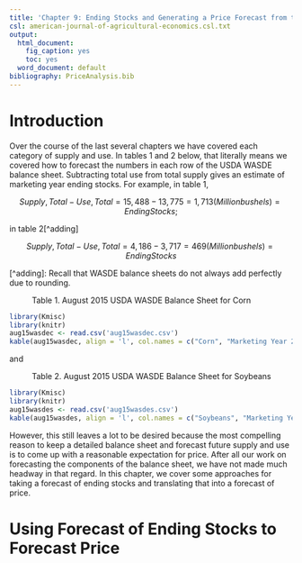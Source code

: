 ```yaml
---
title: 'Chapter 9: Ending Stocks and Generating a Price Forecast from the Balance Sheet'
csl: american-journal-of-agricultural-economics.csl.txt
output:
  html_document:
    fig_caption: yes
    toc: yes
  word_document: default
bibliography: PriceAnalysis.bib
---
```


# Introduction

Over the course of the last several chapters we have covered each category of supply and use. In tables 1 and 2 below, that literally means we covered how to forecast the numbers in each row of the USDA WASDE balance sheet. Subtracting total use from total supply gives an estimate of marketing year ending stocks. For example, in table 1, 

$$Supply, Total - Use, Total = 15,488 - 13,775 = 1,713 (Million bushels) = Ending Stocks;$$ 

in table 2[^adding]

$$Supply, Total - Use, Total = 4,186 - 3,717 = 469 (Million bushels) = Ending Stocks$$

[^adding]: Recall that WASDE balance sheets do not always add perfectly due to rounding.  

: Table 1. August 2015 USDA WASDE Balance Sheet for Corn

```r
library(Kmisc)
library(knitr)
aug15wasdec <- read.csv('aug15wasdec.csv')
kable(aug15wasdec, align = 'l', col.names = c("Corn", "Marketing Year 2013/2014", "Marketing Year 2014/2015 Est.", "Marketing Year 2015/2016 July Projection", "Marketing Year 2015/2016 August Projection"))

```

and 

: Table 2. August 2015 USDA WASDE Balance Sheet for Soybeans

```r
library(Kmisc)
library(knitr)
aug15wasdes <- read.csv('aug15wasdes.csv')
kable(aug15wasdes, align = 'l', col.names = c("Soybeans", "Marketing Year 2013/2014", "Marketing Year 2014/2015 Est.", "Marketing Year 2015/2016 July Projection", "Marketing Year 2015/2016 August Projection"))

```

However, this still leaves a lot to be desired because the most compelling reason to keep a detailed balance sheet and forecast future supply and use is to come up with a reasonable expectation for price. After all our work on forecasting the components of the balance sheet, we have not made much headway in that regard. In this chapter, we cover some approaches for taking a forecast of ending stocks and translating that into a forecast of price. 

# Using Forecast of Ending Stocks to Forecast Price




